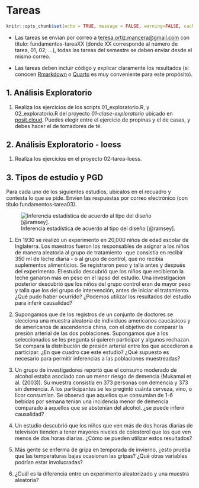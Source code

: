 # Tareas {-}

```r
knitr::opts_chunk$set(echo = TRUE, message = FALSE, warning=FALSE, cache =TRUE, eval = FALSE)
```

* Las tareas se envían por correo a <teresa.ortiz.mancera@gmail.com> con título: 
fundamentos-tareaXX (donde XX corresponde al número de tarea, 01, 02, ...), todas las tareas del semestre se deben enviar desde el mismo correo. 

* Las tareas deben incluir código y explicar claramente los resultados (si conocen [Rmarkdown](https://rmarkdown.rstudio.com) o 
[Quarto](https://quarto.org/) es muy conveniente para este propósito).

<!-- ## 1. Visualización {-} -->

<!-- 1. Describe 2 casos de cualquiera de las siguientes categorías: 1) dudas, 2) ejemplos que recuerdes de visualizaciones de baja calidad, 3) ejemplos de visualizaciones de alta calidad ó 3) conceptos que llamaron tu atención. Recuerda enviarla por -->
<!-- correo electrónico con título *fundamentos-tarea01*. -->


## 1. Análisis Exploratorio {-}

1. Realiza los ejercicios de los scripts 01_exploratorio.R, y 02_exploratorio.R del
proyecto *01-clase-exploratorio* ubicado en [posit.cloud](https://posit.cloud/). Puedes elegir
entre el ejercicio de propinas y el de casas, y debes hacer el de tomadores de té.


## 2. Análisis Exploratorio - loess{-}

1. Realiza los ejercicios en el proyecto 02-tarea-loess.


## 3. Tipos de estudio y PGD {-}

Para cada uno de los siguientes estudios, ubícalos en el recuadro y contesta lo
que se pide. Envíen las respuestas por correo electrónico (con título
fundamentos-tarea03).

![Inferencia estadística de acuerdo al tipo del diseño [@ramsey].](images/03_inferencia-estudio.png)

1. En 1930 se realizó un experimento en 20,000 niños de edad escolar de Inglaterra.
Los maestros fueron los responsables de asignar a los niños de manera aleatoria al
grupo de tratamiento -que consistía en recibir 350 ml de leche diaria - o al
grupo de control, que no recibía suplementos alimenticios. Se registraron peso y
talla antes y después del experimento. El estudio descubrió que los niños que
recibieron la leche ganaron más en peso en el lapso del estudio. Una
investigación posterior descubrió que los niños del grupo control eran de mayor
peso y talla que los del grupo de intervención, antes de iniciar el tratamiento.
¿Qué pudo haber ocurrido? ¿Podemos
utilizar los resultados del estudio para inferir causalidad?

1. Supongamos que de los registros de un conjunto de doctores se slecciona una
muestra aleatoria de individuos americanos caucásicos y de americanos de
ascendencia china, con el objetivo de comparar la presión arterial de las dos
poblaciones. Supongamos que a los seleccionados se les pregunta si quieren
participar y algunos rechazan. Se compara la distribución de presión arterial
entre los que accedieron a participar. ¿En que cuadro cae este estudio? ¿Qué
supuesto es necesario para permitir inferencias a las poblaciones muestreadas?

1. Un grupo de investigadores reportó que el consumo moderado de alcohol estaba
asociado con un menor riesgo de demencia (Mukamal et al. (2003)). Su muestra
consistía en 373 personas con demencia y 373 sin demencia. A los participantes
se les pregintó cuánta cerveza, vino, o licor consumían. Se observó que aquellos
que consumían de 1-6 bebidas por semana tenían una incidencia menor de demencia
comparado a aquellos que se abstenían del alcohol. ¿se puede inferir causalidad?

2. Un estudio descubrió que los niños que ven más de dos horas diarias de
televisión tienden a tener mayores niveles de colesterol que los que ven menos
de dos horas diarias. ¿Cómo se pueden utilizar estos resultados?

1. Más gente se enferma de gripa en temporada de invierno, ¿esto prueba que las
temperaturas bajas ocasionan las gripas? ¿Qué otras variables podrían estar
involucradas?

2. ¿Cuál es la diferencia entre un experimento aleatorizado y una muestra
aleatoria?


<!-- ## 4. Pruebas de hipótesis visuales y de permutación {-} -->

<!-- Resuelve la tarea-04 ubicada en nuestro RStudio.cloud,  -->
<!-- encontrarás un archivo .qmd que describe los ejercicios a realizar y si lo deseas puedes -->
<!-- utilizar este esqueleto para generar un archivo html con tus respuestas.  -->
<!-- Envía tu tarea por correo electrónico con el título fundamentos-tarea04. -->

<!-- ## 5. Distribución muestral {-} -->

<!-- La tarea 5 es el proyecto de RStudio.Cloud con este nombre, el ejercicio está -->
<!-- en un archvio de qmd. Envíen el reporte html por correo electrónico (con  -->
<!-- título fundamentos-tarea05). -->

<!-- ## 6. TCL e introducción a bootstrap {-} -->

<!-- La tarea 6 es el proyecto de RStudio.Cloud con este nombre, los ejercicios -->
<!-- están descritos en un archivo de R. Envíen un reporte por correo electrónico con  -->
<!-- las respuestas (con título fundamentos-tarea06). -->

<!-- ## 7. Tarea conteo rápido {-} -->

<!-- Código de bootstrap -->

<!-- ```{r, eval = FALSE} -->
<!-- boot_conteo <- function(){ -->
<!--   sample_2006 %>%  -->
<!--     group_by(stratum) %>%  -->
<!--     slice_sample(prop = 1, replace = TRUE) %>%  -->
<!--     select(polling_id, stratum, pri_pvem:total) %>% # columnas relevantes -->
<!--     pivot_longer(names_to = "party", values_to = "votes",  -->
<!--                  cols = pri_pvem:otros) %>% # alargamos -->
<!--     group_by(stratum, party) %>%  -->
<!--     summarise(Y = sum(votes), X = sum(total), .groups = "drop") %>%  -->
<!--     left_join(strata_sample_2006, by = "stratum") %>% # unimos tabla de pesos -->
<!--     group_by(party) %>%  -->
<!--     summarise(p_hat = 100 * sum(N / n * Y) / sum(N / n * X), .groups = "drop") -->
<!-- } -->
<!-- # Replicaciones bootstrap -->
<!-- boot_reps <- map_df(1:1000, ~boot_conteo(), .id = "sim") -->
<!-- ``` -->


<!-- ## 8. Tarea ENIGH {-} -->

<!-- Para este ejercicio usaremos los datos de la [ENIGH 2014](https://www.inegi.org.mx/programas/enigh/tradicional/2014/). En particular -->
<!-- las variables alimentos, vestido, vivienda, salud, comunica, educacion y esparci  -->
<!-- (esparcimiento) que indican el gasto trimestral en cada una de las categorías.  -->

<!-- 1. Calcula los deciles de ingreso usando la variable de ingreso corriente (ing_cor). -->

<!-- Debes tomar en cuenta el diseño de la muestra, puedes usar la función -->
<!-- `survey_quantile()` del paquete `srvyr` o `svyquantile()` del paquete `survey`. -->
<!-- Reporta las estimaciones y sus errores estándar usando el bootstrap de Rao y Wu. -->

<!-- ```{r, message=FALSE, warning=FALSE} -->
<!-- library(tidyverse) -->
<!-- library(readr) -->
<!-- library(dplyr) -->
<!-- library(srvyr) -->
<!-- concentrado_hogar <- read_csv("data/concentradohogar.csv") -->
<!-- # para facilitar los cálculos ponemos las variables en un vector -->
<!-- vars_cats <- c("alimentos", "vestido", "vivienda", "salud", "transporte", -->
<!--                "comunica", "educacion", "esparci") -->

<!-- hogar <- concentrado_hogar %>%  -->
<!--   select(folioviv, foliohog, ubica_geo, est_dis, upm, factor_hog, ing_cor, -->
<!--          all_of(vars_cats)) -->

<!-- # creamos una variable con el gasto total y el porcentaje de gasto en cada categoría -->
<!-- hogar_gastos <- hogar %>% -->
<!--   mutate(gasto = alimentos + vestido + vivienda + salud + transporte +  -->
<!--            comunica + educacion + esparci) %>%  -->
<!--   dplyr::mutate_at(vars_cats, list(~. / gasto)) -->

<!-- glimpse(hogar_gastos) -->
<!-- ``` -->


<!-- Para usar las funciones de `srvyr` lo primero es especificar el diseño de la  -->
<!-- muestra. -->

<!-- ```{r} -->
<!-- enigh_design <- hogar_gastos %>%  -->
<!--   as_survey_design(ids = upm, weights = factor_hog, strata = est_dis) -->
<!-- enigh_design -->
<!-- ``` -->

<!-- Elegimos *bootstrap* de Rao y Wu. -->

<!-- ```{r} -->
<!-- enigh_boot <- enigh_design %>%  -->
<!--   as_survey_rep(type = "subbootstrap", replicates = 300) -->

<!-- deciles_ingcor <- enigh_boot %>% -->
<!--   srvyr::summarise(q_ing_cor = survey_quantile(ing_cor, seq(0.1, 1, 0.1),  -->
<!--                                                vartype = NULL)) %>%  -->
<!--   tidyr::pivot_longer(cols = everything()) -->
<!-- deciles_ingcor -->
<!-- ``` -->

<!-- Creamos una nueva variable con los deciles. -->

<!-- ```{r, message=FALSE} -->
<!-- library(Hmisc) -->
<!-- enigh_boot_q <- enigh_boot %>% -->
<!--   mutate(decil = cut2(ing_cor, cuts = deciles_ingcor$value,  -->
<!--                       levels.mean = TRUE)) -->
<!-- ``` -->

<!-- Y realizamos las estimaciones por decil. -->

<!-- ```{r} -->
<!-- # estimaciones -->
<!-- estimaciones <- enigh_boot_q %>%  -->
<!--   group_by(decil) %>%  -->
<!--   srvyr::summarise_at(vars_cats, survey_mean, na.rm = TRUE)  -->

<!-- # errores estándar -->
<!-- estimaciones_se <- estimaciones %>%  -->
<!--   select(decil, contains("se")) %>%  -->
<!--   pivot_longer(-decil, names_to = "campo", values_to = "se") %>%  -->
<!--   mutate(campo = stringr::str_extract(campo, ".*(?=_)")) -->

<!-- # unimos las dos para hacer la gráfica -->
<!-- estimaciones_tidy <- estimaciones %>%  -->
<!--   select(decil, all_of(vars_cats)) %>%  -->
<!--   pivot_longer(-decil, names_to = "campo", values_to = "est") %>%  -->
<!--   left_join(estimaciones_se) -->
<!-- ``` -->

<!-- Y graficamos. -->

<!-- ```{r, fig.width=4.5, fig.height=3} -->
<!-- ggplot(estimaciones_tidy) + -->
<!--   geom_line(aes(x = as.integer(decil), y = est, group = campo, color = campo)) + -->
<!--   scale_x_continuous("decil", breaks = 1:10) -->
<!-- ``` -->

<!-- Podemos hacer páneles para ver la variación en cada categoría. -->

<!-- ```{r, fig.width=6.5, fig.height=4} -->
<!-- ggplot(estimaciones_tidy) + -->
<!--   geom_line(aes(x = as.integer(decil), y = est, group = campo, color = campo),  -->
<!--             show.legend = FALSE) + -->
<!--   facet_wrap(~ campo, scales = "free_y", nrow = 2) + -->
<!--   scale_x_continuous("decil", breaks = 1:10) -->
<!-- ``` -->

<!-- Y finalmente agregamos errores estándar. -->

<!-- ```{r, fig.width=6.5, fig.height=4} -->
<!-- ggplot(estimaciones_tidy) + -->
<!--   geom_line(aes(x = as.integer(decil), y = est, group = campo, color = campo),  -->
<!--             show.legend = FALSE, alpha = 0.8) + -->
<!--   geom_linerange(aes(x = as.integer(decil), ymin = est - 2 * se, ymax = est + 2 * se,  -->
<!--                      group = campo, color = campo), show.legend = FALSE, alpha = 0.8) + -->
<!--   facet_wrap(~ campo, scales = "free_y", nrow = 2) + -->
<!--   scale_x_continuous("decil", breaks = 1:10) -->
<!-- ``` -->

<!-- ### Mapas {-} -->

<!-- Si quisieran hacer un mapa con la mediana de ingreso corriente trimestral por -->
<!-- estado. -->

<!-- 1. Lo primero que debemos hacer es agregar la variable entidad a tus datos.  -->
<!-- De acuerdo al diccionario de datos de la ENIGH la variable *ubicacion_geo* -->
<!-- contiene la clave de entidad. -->

<!--     *ubica_geo: Ubicación geográfica, contiene la ubicación geográfica de la vivienda.  -->
<!--     Los dos primeros dígitos representan la clave de la entidad, los siguientes tres  -->
<!--     la clave del municipio y los últimos cuatro la clave de la localidad. Éstas  -->
<!--     corresponden al Catálogo de claves de entidades federativas, municipios y  -->
<!--     localidades, que está disponible en el sitio del INEGI.* -->

<!-- Por lo tanto debemos comenzar creando una variable de entidad, para ello usamos -->
<!-- la función `str_sub()` del paquete `stringr`. -->

<!-- ```{r} -->
<!-- library(stringr) -->
<!-- enigh_boot_edo <- enigh_boot %>%  -->
<!--   mutate(edo = str_sub(ubica_geo, 1, 2)) -->
<!-- ``` -->

<!-- 2. Una vez que tenemos la variable en el diseño usamos `group_by()` y `svy_median()` -->
<!-- para calcular la mediana en cada estado y el error estándar de las estimaciones. -->

<!-- ```{r} -->
<!-- edo_ing_cor <- enigh_boot_edo %>%  -->
<!--   group_by(edo) %>%  -->
<!--   summarise(mediana = survey_median(ing_cor, vartype = "se"))  -->
<!-- ``` -->

<!-- Ahora vemos como hacer un mapa con los resultados de nuestro análisis, para ello -->
<!-- usaremos el paquete [mxmaps](https://www.diegovalle.net/mxmaps/index.html). En este  -->
<!-- caso el `data.frame` con la información de ingreso corriente por estado se  -->
<!-- llama `edo_ing_cor`. -->

<!-- ```{r, eval =FALSE} -->
<!-- library(mxmaps) -->
<!-- data(mxstate.map) # datos para hacer el mapa instalar de github diegovalle/mxmaps -->
<!-- ``` -->

<!-- ```{r, echo = FALSE, eval=FALSE} -->
<!-- #readr::write_rds(mxstate.map, path = "data/mxstate_map.Rdata") -->
<!-- mxstate.map <- read_rds("data/mxstate_map.Rdata") -->
<!-- ``` -->


<!-- ```{r, fig.width=6.5, fig.height=5, eval=FALSE} -->
<!-- mxstate_ing_cor <- mxstate.map %>%  -->
<!--   left_join(edo_ing_cor, by = c("region" = "edo")) -->

<!-- # este es el mapa básico -->
<!-- mapa_ingcor <- ggplot(mxstate_ing_cor, aes(long, lat, group = group)) +  -->
<!--   geom_polygon(aes(fill = mediana), color = "darkgray") + -->
<!--   coord_map() -->

<!-- mapa_ingcor -->
<!-- ``` -->

<!-- Podemos agregar interactividad con el paquete `plotly`. -->

<!-- ```{r, fig.width=6.5, fig.height=4.5, eval=FALSE} -->
<!-- library(plotly) -->

<!-- # función para formatear con comas los datos de ingreso -->
<!-- comma <- function(x) format(x, digits = 2, big.mark = ",") -->

<!-- mapa_ingcor <- ggplot(mxstate_ing_cor %>% mutate(ee = round(mediana_se)),  -->
<!--                       aes(long, lat, group = group,  -->
<!--                           text = str_c("ingreso corriente: ",   -->
<!--                                        comma(mediana)), label = ee)) +  -->
<!--   geom_polygon(aes(fill = mediana), color = "darkgray", size = 0.1) + -->
<!--   scale_fill_distiller(palette = "YlGnBu", type = "div") + #paleta  -->
<!--   labs(title = "Mediana de ingreso corriente", fill = "") +  -->
<!--   theme_void() + -->
<!--   coord_map() -->

<!-- ggplotly(mapa_ingcor, tooltip = c("text", "label")) -->
<!-- ``` -->

<!-- ## 9. Máxima verosimilitud y bootstrap paramétrico {-} -->

<!-- Sean $X_1,...,X_n \sim N(\mu, 1)$ y $\theta = e^{\mu}$. Simula una muestra de   -->
<!-- tamaño $n = 100$ usando $\mu = 5$. -->

<!-- * Usa bootstrap paramétrico para construir un intervalo del 95% de confianza. -->

<!-- * Usa bootstrap no paramétrico y compara tus respuestas. -->

<!-- * Realiza un histograma de replicaciones bootstrap para cada método, estas son estimaciones de la distribución $\hat{\theta}$. Comparalos con la verdadera distribución de $\hat{\theta}$ -->
<!-- (que puedes obtener vía simulación). ¿Cuál es la aproximación más cercana a la verdadera distribución? -->

<!-- ## 10. Bootstrap y más pruebas de hipótesis {-} -->

<!-- 1. Comparando dos tratamientos. Supongamos que a $n_1$ personas se les asigna el  -->
<!-- tratamiento 1 y a $n_2$ se les asigna el tratamiento 2. Sean $X_1$ el número de -->
<!-- personas que responden de manera favorable al tratamiento uno y $X_2$ el  -->
<!-- número de personas que responden de manera favorable al tratamiento 2.  -->
<!-- Suponemos $X_1 \sim Binomial(n_1, p_1)$ y $X_2 \sim Binomial(n_2, p_2)$. Sea -->
<!-- $\psi = p_1 - p_2$ la cantidad de interés: -->

<!-- * Encuentra el estimador de máxima verosimilitud para $\psi$.   -->
<!-- * (Opcinal) Usa el método [delta para más de un parámetro](https://en.wikipedia.org/wiki/Delta_method#Multivariate_delta_method)  -->
<!-- para encontrar el error estándaar asintótico de $\hat{\psi}_{MLE}$.   -->
<!-- * Supongamos $n_1 = n_2 = 200$, $X_1 = 160$ y $X_2 = 148$ construye un intervalo -->
<!-- del 90% de confianza para $\psi$ usando bootstrap paramétrico y (opcional) el  -->
<!-- método delta. -->

<!-- 1. (Chihara) Los niveles de calcio en adultos saludables se distribuyen de acuerdo -->
<!-- a una Normal con media 9.5 mg/dl y desviación estándar desconocida. Un médico  -->
<!-- sospecha que la media de los niveles de calcio para mujeres en su comunidad es  -->
<!-- distinta. Colecta mediciones de 20 mujeres saludables y encuentra que la media  -->
<!-- es de 9.2 y la desviación estándar muestral de 1.1. Escribe la hipótesis nula,  -->
<!-- realiza una prueba de hipótesis e interpreta los resultados. -->

<!-- ```{r, eval = FALSE} -->
<!-- # Respuestas -->
<!-- #Ejercicio 1: bootstrap -->
<!-- n_1 <- 200; n_2 <-  200 -->
<!-- X_1 = 160; X_2 <- 148 -->

<!-- p_1 <- X_1/n_1 -->
<!-- p_2 <- X_2 / n_2 -->

<!-- ee <- sqrt(p_1*(1 - p_1) / n_2 + p_2*(1 - p_2) / n_2) -->

<!-- #delta -->
<!-- (p_1 - p_2) - 1.645 * ee -->
<!-- (p_1 - p_2) + 1.645 * ee -->

<!-- # bootstarp -->
<!-- dif_p <- function() { -->
<!--   p_1_star <- rbinom(1, 200, 160/200) / 200 -->
<!--   p_2_star <- rbinom(1, 200, 148/200) / 200 -->
<!--   p_1_star - p_2_star -->
<!-- } -->
<!-- ee_boot <- rerun(1000, dif_p()) |> flatten_dbl() |> sd() -->
<!-- (p_1 - p_2) - 1.645 * ee_boot -->
<!-- (p_1 - p_2) + 1.645 * ee_boot -->


<!-- # Ejercicio 2: t -->
<!-- mu_0 <- 9.5 -->
<!-- ee_hat <- 1.1 / sqrt(20) -->
<!-- t <- (9.2 - mu_0) / ee_hat -->
<!-- 2 * pt(t, df = 19) -->

<!-- # podemos calcular el error estándar con boostrap paramétrico -->
<!-- ee_boot_hat <- rerun(10000, rnorm(20, 9.5, 1.1) |> mean()) |> flatten_dbl() |> sd() -->
<!-- ee_boot_hat -->
<!-- ee_hat <- 1.1 / sqrt(20) -->
<!-- t <- (9.2 - mu_0) / ee_boot_hat -->
<!-- 2 * pt(t, df = 19) -->

<!-- # Con simulación es equivalente a una prueba Wald, con la misma deficiencia que -->
<!-- # una prueba de Wald que asume la varianza conocida y da resultados un poco -->
<!-- # diferentes con tamaño de muestra chicos -->
<!-- sims_mu <- rerun(20000, rnorm(20, 9.5, 1.1) |> mean()) |> flatten_dbl() -->
<!-- 2 * mean(sims_mu <= 9.2) -->

<!-- # Wald -->
<!-- w <- (9.2 - mu_0) / ee_hat -->
<!-- 2 * pnorm(w) -->

<!-- # en este ejemplo era más apropuado la t por que n-1=19 si tiene diferencias -->
<!-- # entre la t y la normal -->
<!-- ``` -->

<!-- ## 11. Más pruebas de hipótesis {-} -->


<!-- 1. (Wasserman) Mendel criaba chícharos de semillas lisas amarillas y de semillas -->
<!-- corrugadas verdes. Éstas daban lugar a 4 tipos de descendientes: amarrillas lisas, amarillas corrugadas, verdes lisas y verdes corrugadas. El número de cada una -->
<!-- es multinomial con parámetro $p=(p_1, p_2, p_3, p_4)$. De acuerdo a su teoría de  -->
<!-- herencia este vector de probabilidades es: -->
<!-- $$p=(9/16,3/16,3/16,1/16)$$ -->
<!-- A lo largo de $n=556$ experimentos observó $x=(315,101,108,32)$. Utiliza la prueba -->
<!-- de cociente de verosimilitudes para probar $H_0:p=p_0$ contra $H_0:p\ne p_0$. -->

<!-- 2. (Wasserman) Sea $X=(X_1,\dots,X_n)\sim Uniforme(0,\theta)$ y $T=max(X)$ (el  -->
<!-- máximo de $X$). Queremos probar: -->

<!-- $H_0: \theta=1/2$ contra $H_1:\theta>1/2$ -->

<!-- En este caso la prueba Wald no es apropiada pues $T$ no converge a la Normal.  -->
<!-- Supongamos que decidimos probar la hipótesis rechazando $H_0$ si $T>c$. -->

<!--  * Encuentra la función de potencia   -->
<!--  * ¿Qué valor de $c$ corresponde a un tamaño de prueba $\alpha=0.05$?   -->
<!--  * En una muestra de tamaño $n=20$ con $T=0.48$ ¿cuál es el valor $p$?, ¿qué  -->
<!--  concluyes acerca de $H_0$?   -->
<!--  * En una muestra de tamaño $n=20$ con $T=0.52$ ¿cuál es el valor $p$?, ¿qué  -->
<!--  concluyes acerca de $H_0$? -->


<!-- 3. (Wasserman) Sean $X_1, ...X_n \sim Poisson(\lambda)$,  -->

<!-- * Sea $\lambda_0>0$. ¿Cuál es la prueba Wald para  -->
<!-- $H_0: \lambda = \lambda_0, H_1: \lambda \neq \lambda_0$ -->

<!-- * Si $\lambda_0=1$, $n=20$ y $\alpha = 0.05$. Simula  $X_1, ...X_n \sim Poisson(\lambda_0)$ y realiza la prueba Wald, repite 1000 veces y registra -->
<!-- el porcentaje de veces que rechazas $H_0$, qué tan cerca te queda el  -->
<!-- error del tipo 1 de $0.05$? -->


<!-- ## 12. Introducción a inferencia bayesiana {-} -->

<!-- Revisa el ejercicio introductorio a inferencia bayesiana, experimenta con los  -->
<!-- valores y contesta: -->

<!-- - ¿Qué pasa cuando el número de soles es 0? ¿Cómo cambian las probabilidades -->
<!-- posteriores de cada moneda? -->
<!-- - Incrementa el número de volados, por ejemplo a 10. ¿Qué pasa si observaste -->
<!-- 8 soles, por ejemplo? ¿Y si observaste 0? -->
<!-- - ¿Qué pasa si cambias las probabilidades iniciales (por ejemplo incrementas -->
<!-- la probabilidad inicial de la moneda 1 a 0.9)? -->

<!-- Justifica las siguientes aseveraciones (para este ejemplo): -->

<!-- - Las probabilidades posteriores o finales son una especie de punto intermedio -->
<!-- entre verosimilitud y probablidades iniciales. -->
<!-- - Si tenemos pocas observaciones, las probabilidades posteriores son similares -->
<!-- a las iniciales. -->
<!-- - Cuando tenemos muchos datos, las probabilidades posteriores están más -->
<!-- concentradas, y no es tan importante la inicial. -->
<!-- - Si la inicial está muy concentrada en algún valor, la posterior requiere de -->
<!-- muchas observaciones para que se pueda concentrar en otros valores diferentes a -->
<!-- los de la inicial. -->

<!-- ## 13. Modelo Beta-Binomial {-} -->

<!-- 1. Una compañía farmacéutica afirma que su nueva medicina incrementa la  -->
<!-- probabilidad de concebir un niño (sexo masculino), pero aún no publican  -->
<!-- estudios. Supón que conduces un experimento en el cual $50$ parejas se  -->
<!-- seleccionan de manera aleatoria de la población, toman la medicina y conciben. -->
<!-- Nacen 30 niños y 20 niñas. -->

<!-- a) Quieres estimar la probabilidad de concebir un niño para parejas que  -->
<!-- toman la medicina. ¿Cuál es una inicial apropiada (experimenta con la distribución  -->
<!-- Beta para elegir)? No tiene que estar centrada -->
<!-- en $0.5$ pues esta corresponde a personas que no toman la medicina, y la inicial  -->
<!-- debe reflejar tu incertidumbre sobre el efecto de la droga.  -->

<!-- b) Usando tu inicial de a) grafica la posterior y decide si es creíble que las -->
<!-- parejas que toman la medicina tienen una probabilidad de $0.5$ de concebir un -->
<!-- niño. -->

<!-- c) Supón que la farmacéutica asevera que la probabilidad de concebir un niño -->
<!-- cuando se toma la medicina es cercana al $60\%$ con alta certeza. Representa  -->
<!-- esta postura con una distribución inicial $Beta(60,40)$. Comparala con la  -->
<!-- inicial de un escéptico que afirma que la medicina no hace diferencia,  -->
<!-- representa esta creencia con una inicial $Beta(50,50)$. ¿Cómo se compara la  -->
<!-- probabilidad posterior de concebir un niño (usando las distintas iniciales)? -->


<!-- 2. Supongamos que nos interesa analizar el IQ de una muestra de estudiantes del  -->
<!-- ITAM y suponemos que el IQ de un estudiante tiene una distribución normal  -->
<!-- $x \sim N(\theta, \sigma^2)$ **con $\sigma ^ 2$ conocida.** -->
<!-- Considera que observamos el IQ de un estudiante $x$.  -->
<!-- La verosimilitud del modelo es: -->

<!-- $$p(x|\theta)=\frac{1}{\sqrt{2\pi\sigma^2}}exp\left(-\frac{1}{2\sigma^2}(x-\theta)^2\right)$$ -->

<!-- Realizaremos un análisis bayesiano por lo que hace falta establer una  -->
<!-- distribución inicial, elegimos $p(\theta)$ que se distribuya $N(\mu, \tau^2)$  -->
<!-- donde elegimos los parámetros $\mu, \tau$ ($\tau$ desviación  -->
<!-- estándar) que mejor describan nuestras creencias -->
<!-- iniciales, por ejemplo si tengo mucha certeza de que el $IQ$ promedio se ubica -->
<!-- en $150$, elegiría $\mu=150$ y una desviación estándar chica, por ejemplo  -->
<!-- $\tau = 5$. Entonces la distribución inicial es: -->

<!-- $$p(\theta)=\frac{1}{\sqrt{2\pi\tau^2}}exp\left(-\frac{1}{2\tau^2}(\theta-\mu)^2\right)$$ -->

<!-- Calcula la distribución posterior $p(\theta|x) \propto p(x|\theta)p(\theta)$,  -->
<!-- usando la inicial y verosimilitud que definimos arriba. Una vez que realices la -->
<!-- multiplicación debes identificar el núcleo de una distribución Normal,  -->

<!-- ¿cuáles son sus parámetros (media y varianza)? -->

<!-- ## 14. Poisson-Gamma ([Bayes Rules](https://www.bayesrulesbook.com/chapter-5.html#exercises-4)) {-} -->

<!-- Revisa el ejemplo de modelo Poisson de las notas. -->

<!-- Sea $\lambda$ el número promedio de goles en el mundial de futból de mujeres. Analizaremos $\lambda$ usando el modelo Gamma-Poisson donde $X_i$ es el número observado de goles en una muestra de juegos del mundial: -->

<!-- $$X_i|\lambda \sim Poisson(\lambda), X_1,...,X_n iid$$ -->
<!-- $$\lambda \sim Gamma(1,0.25)$$ -->

<!-- a. Simula de la distribución inicial para describir el conocimiento inicial de $\lambda$. Reporta un intervalo del 95% y la media. -->

<!-- b. ¿Poqué sería razonable utilizar un modelo Poisson para los datos $X_i$? -->

<!-- c. Los datos wwc_2019_matches incluídos en el paquete fivethirtyeight incluyen información del número de goles por equipo del mundial 2019. Describe, y grafica el número total de goles. -->

<!-- d. Identifica la distribución posterior de $\lambda$ y calcula un intervalo del 95% de credibilidad para $\lambda$. -->

<!-- e. Simula de la distribución predictiva posterior para diagnosticar si el modelo Poisson es apropiado para nuestros datos (revisa el ejemplo de clase, deberás simular conjuntos de datos del mismo tamaño que los datos observados. -->

<!-- f. Utiliza la distribución predictiva posterior para crear un intervalo del 95% para una nueva observación. -->
